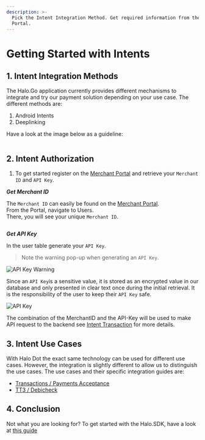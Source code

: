 ```yaml
---
description: >-
  Pick the Intent Integration Method. Get required information from the Merchant
  Portal.
---
```


# Getting Started with Intents

## 1. Intent Integration Methods

The Halo.Go application currently provides different mechanisms to integrate and try our payment solution depending on your use case. The different methods are:

1. Android Intents
2. Deeplinking

Have a look at the image below as a guideline:

<img src="/img/android_vs_deeplink.avif" alt="" data-size="original" />

## 2. Intent Authorization

1. To get started register on the [Merchant Portal](https://go.merchantportal.prod.haloplus.io/) and retrieve your `Merchant ID` and `API Key`.

_**Get Merchant ID**_

The `Merchant ID` can easily be found on the [Merchant Portal](https://go.merchantportal.prod.haloplus.io/). \
From the  Portal, navigate to Users. \
There, you will see your unique `Merchant ID`.&#x20;

<figure><img src="/img/merchantId.png" alt="" /></figure>



_**Get API Key**_

In the user table generate your `API Key`.

> Note the warning pop-up when generating an `API Key`.

![API Key Warning](/img/caution.png)

Since an `API Key`is a sensitive value, it is stored as an encrypted value in our database and only presented in clear text once during the initial retrieval. It is the responsibility of the user to keep their `API Key` safe.

![API Key](/img/api-key.png)

The combination of the MerchantID and the API-Key will be used to make API request to the backend see [Intent Transaction](https://halo-dot-developer-docs.gitbook.io/halo-dot/readme/transaction-app2app-integration-guide#intent-transaction) for more details.

## 3. Intent Use Cases

With Halo Dot the exact same technology can be used for different use cases. However, the integration is slightly different to allow us to distinguish the use cases. The use cases and their specific integration guides are:

* [Transactions / Payments Acceptance](/docs/documentations/intents/transaction-app2app-integration-guide)
* [TT3 / Debicheck](/docs/documentations/intents/tt3-app2app-integration-guide)

## 4. Conclusion

Not what you are looking for? To get started with the Halo.SDK, have a look at [this guide](/docs/documentations/sdk/getting-started-with-sdk)

